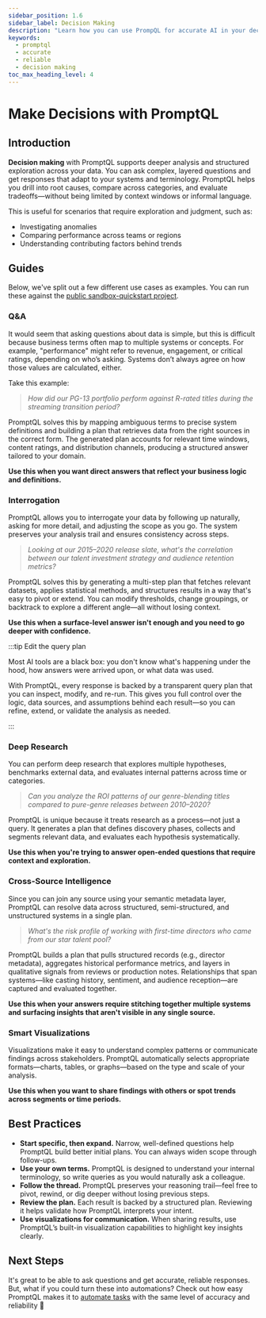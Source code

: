 ```yaml
---
sidebar_position: 1.6
sidebar_label: Decision Making
description: "Learn how you can use PrompQL for accurate AI in your decision-making processes."
keywords:
  - promptql
  - accurate
  - reliable
  - decision making
toc_max_heading_level: 4
---
```



# Make Decisions with PromptQL

## Introduction

**Decision making** with PromptQL supports deeper analysis and structured exploration across your data. You can ask
complex, layered questions and get responses that adapt to your systems and terminology. PromptQL helps you drill into
root causes, compare across categories, and evaluate tradeoffs—without being limited by context windows or informal
language.

This is useful for scenarios that require exploration and judgment, such as:

- Investigating anomalies
- Comparing performance across teams or regions
- Understanding contributing factors behind trends

## Guides

Below, we've split out a few different use cases as examples. You can run these against the
[public sandbox-quickstart project](https://promptql.console.hasura.io/public/sandbox-movie-studio/playground).

### Q&A

It would seem that asking questions about data is simple, but this is difficult because business terms often map to
multiple systems or concepts. For example, "performance" might refer to revenue, engagement, or critical ratings,
depending on who’s asking. Systems don’t always agree on how those values are calculated, either.

Take this example:

> _How did our PG-13 portfolio perform against R-rated titles during the streaming transition period?_

PromptQL solves this by mapping ambiguous terms to precise system definitions and building a plan that retrieves data
from the right sources in the correct form. The generated plan accounts for relevant time windows, content ratings, and
distribution channels, producing a structured answer tailored to your domain.

<Thumbnail src="/img/get-started/playground-dm-streaming-results.png" alt="Details of a deployed automation." />

**Use this when you want direct answers that reflect your business logic and definitions.**

### Interrogation

PromptQL allows you to interrogate your data by following up naturally, asking for more detail, and adjusting the scope
as you go. The system preserves your analysis trail and ensures consistency across steps.

> _Looking at our 2015–2020 release slate, what's the correlation between our talent investment strategy and audience
> retention metrics?_

PromptQL solves this by generating a multi-step plan that fetches relevant datasets, applies statistical methods, and
structures results in a way that's easy to pivot or extend. You can modify thresholds, change groupings, or backtrack to
explore a different angle—all without losing context.

<Thumbnail src="/img/get-started/playground-interrogation.png" alt="Details of a deployed automation." />

**Use this when a surface-level answer isn't enough and you need to go deeper with confidence.**

:::tip Edit the query plan

Most AI tools are a black box: you don't know what's happening under the hood, how answers were arrived upon, or what
data was used.

With PromptQL, every response is backed by a transparent query plan that you can inspect, modify, and re-run. This gives
you full control over the logic, data sources, and assumptions behind each result—so you can refine, extend, or validate
the analysis as needed.

:::

### Deep Research

You can perform deep research that explores multiple hypotheses, benchmarks external data, and evaluates internal
patterns across time or categories.

> _Can you analyze the ROI patterns of our genre-blending titles compared to pure-genre releases between 2010–2020?_

PromptQL is unique because it treats research as a process—not just a query. It generates a plan that defines discovery
phases, collects and segments relevant data, and evaluates each hypothesis systematically.

<Thumbnail src="/img/get-started/playground-deep-research.png" alt="Details of a deployed automation." />

**Use this when you're trying to answer open-ended questions that require context and exploration.**

### Cross-Source Intelligence

Since you can join any source using your semantic metadata layer, PromptQL can resolve data across structured,
semi-structured, and unstructured systems in a single plan.

> _What's the risk profile of working with first-time directors who came from our star talent pool?_

PromptQL builds a plan that pulls structured records (e.g., director metadata), aggregates historical performance
metrics, and layers in qualitative signals from reviews or production notes. Relationships that span systems—like
casting history, sentiment, and audience reception—are captured and evaluated together.

<Thumbnail src="/img/get-started/playground-cross-source.png" alt="Details of a deployed automation." />

**Use this when your answers require stitching together multiple systems and surfacing insights that aren't visible in
any single source.**

### Smart Visualizations

Visualizations make it easy to understand complex patterns or communicate findings across stakeholders. PromptQL
automatically selects appropriate formats—charts, tables, or graphs—based on the type and scale of your analysis.

<Thumbnail src="/img/get-started/playground-visualization-rosling.png" alt="Details of a deployed automation." />

**Use this when you want to share findings with others or spot trends across segments or time periods.**

## Best Practices

- **Start specific, then expand.** Narrow, well-defined questions help PromptQL build better initial plans. You can
  always widen scope through follow-ups.
- **Use your own terms.** PromptQL is designed to understand your internal terminology, so write queries as you would
  naturally ask a colleague.
- **Follow the thread.** PromptQL preserves your reasoning trail—feel free to pivot, rewind, or dig deeper without
  losing previous steps.
- **Review the plan.** Each result is backed by a structured plan. Reviewing it helps validate how PromptQL interprets
  your intent.
- **Use visualizations for communication.** When sharing results, use PromptQL’s built-in visualization capabilities to
  highlight key insights clearly.

## Next Steps

It's great to be able to ask questions and get accurate, reliable responses. But, what if you could turn these into
automations? Check out how easy PromptQL makes it to [automate tasks](/automation.mdx) with the same level of accuracy
and reliability 🚀
